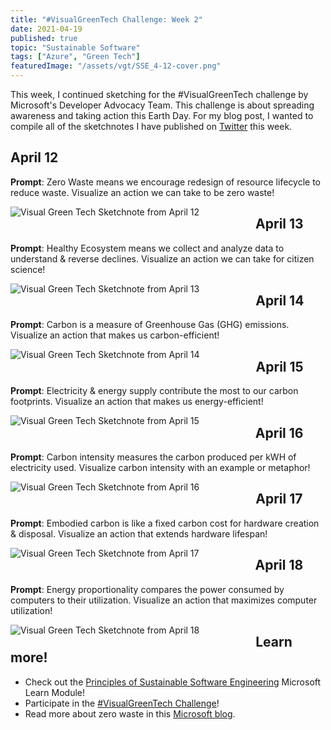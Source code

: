 ```yaml
---
title: "#VisualGreenTech Challenge: Week 2"
date: 2021-04-19
published: true
topic: "Sustainable Software"
tags: ["Azure", "Green Tech"]
featuredImage: "/assets/vgt/SSE_4-12-cover.png"
---
```


This week, I continued sketching for the #VisualGreenTech challenge by Microsoft's Developer Advocacy Team. This challenge is about spreading awareness and taking action this Earth Day. For my blog post, I wanted to compile all of the sketchnotes I have published on [Twitter](https://twitter.com/locksleylk) this week.

## April 12

**Prompt**: Zero Waste means we encourage redesign of resource lifecycle to reduce waste. Visualize an action we can take to be zero waste!

<img
  src="/assets/vgt/VST_4-12.png"
  alt="Visual Green Tech Sketchnote from April 12"
  style="float: left; margin-right: 90px;"
/>

## April 13

**Prompt**: Healthy Ecosystem means we collect and analyze data to understand & reverse declines. Visualize an action we can take for citizen science!

<img
  src="/assets/vgt/VST_4-13.png"
  alt="Visual Green Tech Sketchnote from April 13"
  style="float: left; margin-right: 90px;"
/>

## April 14

**Prompt**: Carbon is a measure of Greenhouse Gas (GHG) emissions. Visualize an action that makes us carbon-efficient!

<img
  src="/assets/vgt/VST_4-14.png"
  alt="Visual Green Tech Sketchnote from April 14"
  style="float: left; margin-right: 90px;"
/>

## April 15

**Prompt**: Electricity & energy supply contribute the most to our carbon footprints. Visualize an action that makes us energy-efficient!

<img
  src="/assets/vgt/VST_4-15.png"
  alt="Visual Green Tech Sketchnote from April 15"
  style="float: left; margin-right: 90px;"
/>

## April 16

**Prompt**: Carbon intensity measures the carbon produced per kWH of electricity used. Visualize carbon intensity with an example or metaphor!

<img
  src="/assets/vgt/VST_4-16.png"
  alt="Visual Green Tech Sketchnote from April 16"
  style="float: left; margin-right: 90px;"
/>

## April 17

**Prompt**: Embodied carbon is like a fixed carbon cost for hardware creation & disposal. Visualize an action that extends hardware lifespan!

<img
  src="/assets/vgt/VST_4-17.png"
  alt="Visual Green Tech Sketchnote from April 17"
  style="float: left; margin-right: 90px;"
/>

## April 18

**Prompt**: Energy proportionality compares the power consumed by computers to their utilization. Visualize an action that maximizes computer utilization!

<img
  src="/assets/vgt/VST_4-8.1.png"
  alt="Visual Green Tech Sketchnote from April 18"
  style="float: left; margin-right: 90px;"
/>

## Learn more!

- Check out the [Principles of Sustainable Software Engineering](https://docs.microsoft.com/en-us/learn/modules/sustainable-software-engineering-overview/?WT.mc_id=twitter) Microsoft Learn Module!
- Participate in the [#VisualGreenTech Challenge](https://techcommunity.microsoft.com/t5/green-tech-blog/visualgreentech-challenge-earthday-2021/ba-p/2257548)!
- Read more about zero waste in this [Microsoft blog](https://blogs.microsoft.com/blog/2020/08/04/microsoft-direct-operations-products-and-packaging-to-be-zero-waste-by-2030/).
